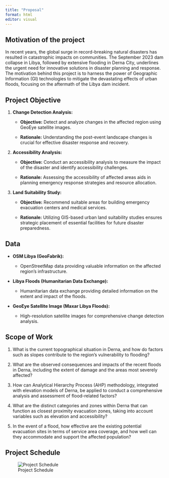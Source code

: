 ```yaml
---
title: "Proposal"
format: html
editor: visual
---
```


## Motivation of the project

In recent years, the global surge in record-breaking natural disasters has resulted in catastrophic impacts on communities. The September 2023 dam collapse in Libya, followed by extensive flooding in Derna City, underlines the urgent need for innovative solutions in disaster planning and response. The motivation behind this project is to harness the power of Geographic Information (GI) technologies to mitigate the devastating effects of urban floods, focusing on the aftermath of the Libya dam incident.

## Project Objective

1.  **Change Detection Analysis:**

    -   **Objective:** Detect and analyze changes in the affected region using GeoEye satellite images.

    -   **Rationale:** Understanding the post-event landscape changes is crucial for effective disaster response and recovery.

2.  **Accessibility Analysis:**

    -   **Objective:** Conduct an accessibility analysis to measure the impact of the disaster and identify accessibility challenges.

    -   **Rationale:** Assessing the accessibility of affected areas aids in planning emergency response strategies and resource allocation.

3.  **Land Suitability Study:**

    -   **Objective:** Recommend suitable areas for building emergency evacuation centers and medical services.

    -   **Rationale:** Utilizing GIS-based urban land suitability studies ensures strategic placement of essential facilities for future disaster preparedness.

## Data

-   **OSM Libya (GeoFabrik):**

    -   OpenStreetMap data providing valuable information on the affected region's infrastructure.

-   **Libya Floods (Humanitarian Data Exchange):**

    -   Humanitarian data exchange providing detailed information on the extent and impact of the floods.

-   **GeoEye Satellite Image (Maxar Libya Floods):**

    -   High-resolution satellite images for comprehensive change detection analysis.

## Scope of Work

1.  What is the current topographical situation in Derna, and how do factors such as slopes contribute to the region's vulnerability to flooding?

2.  What are the observed consequences and impacts of the recent floods in Derna, including the extent of damage and the areas most severely affected?

3.  How can Analytical Hierarchy Process (AHP) methodology, integrated with elevation models of Derna, be applied to conduct a comprehensive analysis and assessment of flood-related factors?

4.  What are the distinct categories and zones within Derna that can function as closest proximity evacuation zones, taking into account variables such as elevation and accessibility?

5.  In the event of a flood, how effective are the existing potential evacuation sites in terms of service area coverage, and how well can they accommodate and support the affected population?

## Project Schedule

![Project Schedule](images/Screenshot 2023-11-19 at 10.41.27 PM.png)
